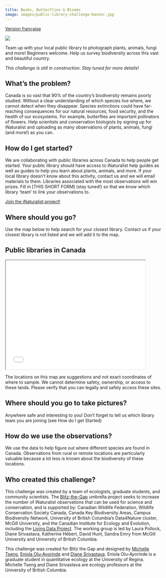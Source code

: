 ```yaml
---
title: Books, Butterflies & Blooms
image: images/public-library-challenge-banner.jpg
---
```


[Version française](https://pollocklab.github.io/blitz-the-gap/challenges-fr/challenge-libraries.html){.btn .btn-secondary .btn role="button"}

![](images/public-library-challenge-banner.png){fig-align="center"}

Team up with your local public library to photograph plants, animals, fungi and more! Beginners welcome. Help us survey biodiversity across this vast and beautiful country.

_This challenge is still in construction. Stay tuned for more details!_

## What's the problem?

Canada is so vast that 90% of the country’s biodiversity remains poorly studied. Without a clear understanding of which species live where, we cannot detect when they disappear. Species extinctions could have far-reaching consequences for our natural resources, food security, and the health of our ecosystems. For example, butterflies are important pollinators of flowers. Help scientists and conservation biologists by signing up for iNaturalist and uploading as many observations of plants, animals, fungi (and more!) as you can.

## How do I get started?

We are collaborating with public libraries across Canada to help people get started. Your public library should have access to iNaturalist help guides as well as guides to help you learn about plants, animals, and more. If your local library doesn’t know about this activity, contact us and we will email materials to them. Libraries associated with the most observations will win prizes. Fill in \[THIS SHORT FORM\] (stay tuned!) so that we know which library ‘team’ to link your observations to.

[Join the iNaturalist project!](https://inaturalist.ca/projects/blitz-the-gap-books-butterflies-blooms){.btn .btn-primary .btn role="button"}

## Where should you go?

Use the map below to help search for your closest library. Contact us if your closest library is not listed and we will add it to the map.

## Public libraries in Canada

```{=html}
<iframe width="450" height="350" src="maps/challenge_library_map.html" title="Libraries"></iframe>
```

:::{.callout-warning}
The locations on this map are suggestions and not exact coordinates of where to sample. We cannot determine safety, ownership, or access to these lands. Please verify that you can legally and safely access these sites.
:::

## Where should you go to take pictures?

Anywhere safe and interesting to you! Don't forget to tell us which library team you are joining (see How do I get Started)

## How do we use the observations?

We use the data to help figure out where different species are found in Canada. Observations from rural or remote locations are particularly valuable because a lot less is known about the biodiversity of these locations.

## Who created this challenge?

This challenge was created by a team of ecologists, graduate students, and community scientists. The [Blitz-the-Gap](https://blitzthegap.org/) umbrella project seeks to increase the number of iNaturalist observations that can be used for science and conservation, and is supported by: Canadian Wildlife Federation, Wildlife Conservation Society Canada, Canada Key Biodiversity Areas, Campus Biodiversity Network, University of British Columbia’s Data4Nature cluster, McGill University, and the Canadian Institute for Ecology and Evolution, including the [Living Data Project](https://www.ciee-icee.ca/ldp.html). The working group is led by Laura Pollock, Diane Srivastava, Katherine Hébert, David Hunt, Sandra Emry from McGill University and University of British Columbia.

This challenge was created for Blitz the Gap and designed by [Michelle Tseng](https://www.bugsandplankton.com/), [Eniola Olu-Ayorinde](https://www.linkedin.com/in/eniola-multipotentialite-oni300/?originalSubdomain=ca) and [Diane Srivastava](https://www.zoology.ubc.ca/~srivast/). Eniola Olu-Ayorinde is a graduate student in quantitative ecology at the University of Regina. Michelle Tseng and Diane Srivastava are ecology professors at the University of British Columbia.
